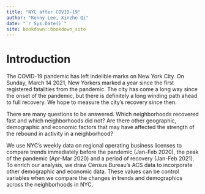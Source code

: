 ```yaml
--- 
title: "NYC after COVID-19"
author: "Kenny Lee, Xinzhe Qi"
date: "`r Sys.Date()`"
site: bookdown::bookdown_site
---
```


# Introduction

The COVID-19 pandemic has left indelible marks on New York City. On Sunday, March 14 2021, New Yorkers marked a year since the first registered fatalities from the pandemic. The city has come a long way since the onset of the pandemic, but there is definitely a long winding path ahead to full recovery. We hope to measure the city's recovery since then. 

There are many questions to be answered. Which neighborhoods recovered fast and which neighborhoods did not? Are there other geographic, demographic and economic factors that may have affected the strength of the rebound in activity in a neighborhood? 

We use NYC’s weekly data on regional operating business licenses to compare trends immediately before the pandemic (Jan-Feb 2020), the peak of the pandemic (Apr-Mar 2020) and a period of recovery (Jan-Feb 2021). To enrich our analysis, we draw Census Bureau’s ACS data to incorporate other demographic and economic data. These values can be control variables when we compare the changes in trends and demographics across the neighborhoods in NYC.
